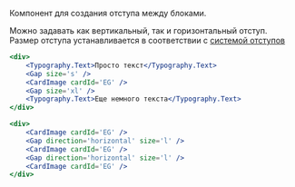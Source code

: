 Компонент для создания отступа между блоками.

Можно задавать как вертикальный, так и горизонтальный отступ.
Размер отступа устанавливается в соответствии с [системой отступов](?path=/docs/tokens-assets-отступы--docs)

```jsx live
<div>
    <Typography.Text>Просто текст</Typography.Text>
    <Gap size='s' />
    <CardImage cardId='EG' />
    <Gap size='xl' />
    <Typography.Text>Еще немного текста</Typography.Text>
</div>
```

```jsx live
<div>
    <CardImage cardId='EG' />
    <Gap direction='horizontal' size='l' />
    <CardImage cardId='EG' />
    <Gap direction='horizontal' size='l' />
    <CardImage cardId='EG' />
</div>
```
